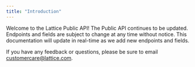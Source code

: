 ```yaml
---
title: "Introduction"
---
```


Welcome to the Lattice Public API! The Public API continues to be updated. Endpoints and fields are subject to change at any time without notice. This documentation will update in real-time as we add new endpoints and fields. 

If you have any feedback or questions, please be sure to email customercare@lattice.com. 